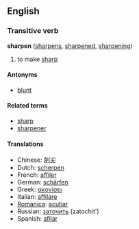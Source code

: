 ==English==
===Transitive verb===
'''sharpen''' ([[sharpens]], [[sharpened]], [[sharpening]])

# to make [[sharp]]

====Antonyms====
*[[blunt]]

====Related terms====
*[[sharp]]
*[[sharpener]]

====Translations====
*Chinese: [[削尖]]
*Dutch: [[scherpen]]
*French: [[affiler]]
*German: [[schärfen]]
*Greek: [[ακονίσει]]
*Italian: [[affilare]]
*[[Romanica]]: [[acutiar]]
*Russian: [[заточить]] (zatochit')
*Spanish: [[afilar]]